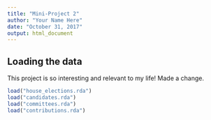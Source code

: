 ```yaml
---
title: "Mini-Project 2"
author: "Your Name Here"
date: "October 31, 2017"
output: html_document
---
```



## Loading the data

This project is so interesting and relevant to my life!
Made a change.
```r
load("house_elections.rda")
load("candidates.rda")
load("committees.rda")
load("contributions.rda")
```
